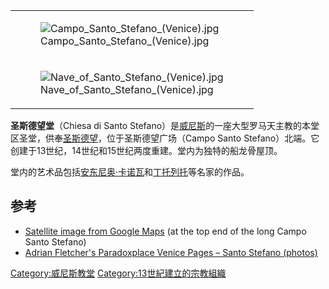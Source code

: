 {| align="right"
|[[File:Campo_Santo_Stefano_(Venice).jpg|thumb]]
|-
|[[File:Nave_of_Santo_Stefano_(Venice).jpg|thumb]]
|}
'''圣斯德望堂'''（Chiesa di Santo Stefano）是[[威尼斯|威尼斯]]的一座大型罗马天主教的本堂区圣堂，供奉[[圣斯德望|圣斯德望]]，位于圣斯德望广场（Campo Santo Stefano）北端。它创建于13世纪，14世纪和15世纪两度重建。堂内为独特的船龙骨屋顶。

堂内的艺术品包括[[安东尼奥·卡诺瓦|安东尼奥·卡诺瓦]]和[[丁托列托|丁托列托]]等名家的作品。

==参考==
*[http://maps.google.com/maps?q=venice,+italy&ll=45.433605,12.330726&spn=0.003004,0.010274&t=k&hl=en Satellite image from Google Maps] {{Wayback|url=http://maps.google.com/maps?q=venice,+italy&ll=45.433605,12.330726&spn=0.003004,0.010274&t=k&hl=en |date=20110804222644 }} (at the top end of the long Campo Santo Stefano)
*[http://www.paradoxplace.com/Perspectives/Venice%20&%20N%20Italy/Venice/Santo%20Stefano.htm Adrian Fletcher's Paradoxplace Venice Pages – Santo Stefano (photos)] {{Wayback|url=http://www.paradoxplace.com/Perspectives/Venice%20%26%20N%20Italy/Venice/Santo%20Stefano.htm |date=20170122151028 }}

{{coord|45| 25|59.44|N|12|19|48.68|E|type:landmark_region:IT-VI|display=title}}

{{Authority control}}
[[Category:威尼斯教堂|Category:威尼斯教堂]]
[[Category:13世紀建立的宗教組織|Category:13世紀建立的宗教組織]]